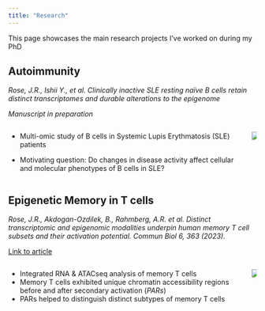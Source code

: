 ```yaml
---
title: "Research"
---
```


This page showcases the main research projects I've worked on during my PhD

## Autoimmunity

*Rose, J.R., Ishii Y., et al. Clinically inactive SLE resting naïve B cells retain distinct transcriptomes and durable alterations to the epigenome*

*Manuscript in preparation*

::: columns
::: column
- Multi-omic study of B cells in Systemic Lupis Erythmatosis (SLE) patients

- Motivating question: Do changes in disease activity affect cellular and molecular phenotypes of B cells in SLE?
:::

::: column
![](./images/SLEsep_model.png)
:::
:::

## Epigenetic Memory in T cells

*Rose, J.R., Akdogan-Ozdilek, B., Rahmberg, A.R. et al. Distinct transcriptomic and epigenomic modalities underpin human memory T cell subsets and their activation potential. Commun Biol 6, 363 (2023).*

[Link to article](https://rdcu.be/dlpaI)

::: columns
::: column
-   Integrated RNA & ATACseq analysis of memory T cells
-   Memory T cells exhibited unique chromatin accessibility regions before and after secondary activation (*PARs*)
-   PARs helped to distinguish distinct subtypes of memory T cells
:::

::: column
![](./images/model_figure_v2.png){fig-height="40%"}
:::
:::
